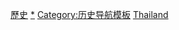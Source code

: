 {{Sidebar with collapsible lists
|name         = 泰國歷史
|title        = [[泰国历史]]
|image        = [[File:Logo siam.jpg|border]]
|width        = auto
|headingstyle = text-align:left;
|contentstyle = 
|listtitlestyle = 
|liststyle = text-align:left;padding-left:1em;
|content1style=text-align:left; padding-left:1em;
|content1 = [[史前的泰国|史前时期]]
|list2title= {{le|泰国早期割据时期|Initial states of Thailand|早期割据}}

|list2= '''有争议：'''
* [[素攀地]]

'''泰国中部：'''

* [[陀羅缽地|陀罗钵地]]
* [[羅渦|罗涡]]
* [[素磐纳巴]] 

'''泰国北部：'''

* [[信哈那瓦地]]
* {{link-th|銀央金光國|หิรัญนครเงินยางเชียงลาว|銀央醯连國}}
* [[駭黎朋猜|骇黎朋猜]]

'''泰国南部：'''

* [[扶南]]
* [[盘盘|盘盘国]]
* [[叻淡马力地]]
* [[狼牙脩]]
* [[三佛齐]]
* [[淡巴宁]]
* [[单马令]]
* [[北大年苏丹国|北大年]]
* [[吉打苏丹王朝|吉打]]
|heading4 = 统一王朝
|content4style=text-align:left; padding-left:1em;
|content4= 
[[素可泰王国]] 1238–1438<br>[[阿瑜陀耶王国]] 1351–1767<br>[[吞武里王国]] 1768–1782<br>[[扎克里王朝]] 1782–<br>　[[拉達那哥欣王國]] 1782－1932<br>　{{le|泰国历史 (1932－1973)|History of Thailand (1932–73)|军政府时期}} 1932－1973<br>　{{le|泰国历史 (1973年至今)|History of Thailand since 1973|向民主过渡}} 1973－
|list6title = 区域史
|list6 = [[依善|依善史]] <br />[[蘭納|兰纳史]]  <br />[[彭世洛|彭世洛史]] <br />[[駭黎朋猜|骇黎朋猜史]] <br />[[曼谷|曼谷史]]
| below = {{portal-inline|泰国|size=tiny}}

}}<noinclude>
{{clear}}
[[Category:泰国模板|歷史]]
[[Category:泰國歷史|*]]
[[Category:历史导航模板]]
[[Category:東南亞歷史模板|Thailand]]
</noinclude>